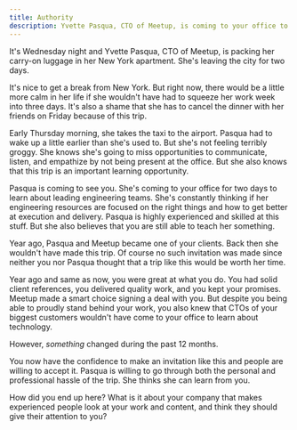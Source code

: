 ```yaml
---
title: Authority
description: Yvette Pasqua, CTO of Meetup, is coming to your office to learn about leading engineering teams. Why?
---
```


It's Wednesday night and Yvette Pasqua, CTO of Meetup, is packing her carry-on luggage in her New York apartment. She's leaving the city for two days.

It's nice to get a break from New York. But right now, there would be a little more calm in her life if she wouldn't have had to squeeze her work week into three days. It's also a shame that she has to cancel the dinner with her friends on Friday because of this trip.

Early Thursday morning, she takes the taxi to the airport. Pasqua had to wake up a little earlier than she's used to. But she's not feeling terribly groggy. She knows she's going to miss opportunities to communicate, listen, and empathize by not being present at the office. But she also knows that this trip is an important learning opportunity.

Pasqua is coming to see you. She's coming to your office for two days to learn about leading engineering teams. She's constantly thinking if her engineering resources are focused on the right things and how to get better at execution and delivery. Pasqua is highly experienced and skilled at this stuff. But she also believes that you are still able to teach her something.

Year ago, Pasqua and Meetup became one of your clients. Back then she wouldn't have made this trip. Of course no such invitation was made since neither you nor Pasqua thought that a trip like this would be worth her time.

Year ago and same as now, you were great at what you do. You had solid client references, you delivered quality work, and you kept your promises. Meetup made a smart choice signing a deal with you. But despite you being able to proudly stand behind your work, you also knew that CTOs of your biggest customers wouldn't have come to your office to learn about technology.

However, _something_ changed during the past 12 months.

You now have the confidence to make an invitation like this and people are willing to accept it. Pasqua is willing to go through both the personal and professional hassle of the trip. She thinks she can learn from you.

How did you end up here? What is it about your company that makes experienced people look at your work and content, and think they should give their attention to you?
